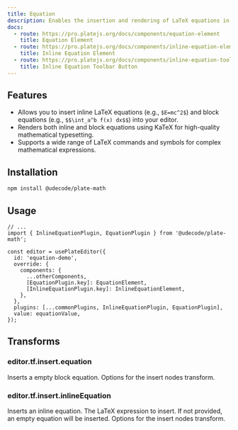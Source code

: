 ```yaml
---
title: Equation
description: Enables the insertion and rendering of LaTeX equations in your editor.
docs:
  - route: https://pro.platejs.org/docs/components/equation-element
    title: Equation Element
  - route: https://pro.platejs.org/docs/components/inline-equation-element
    title: Inline Equation Element
  - route: https://pro.platejs.org/docs/components/inline-equation-toolbar-button
    title: Inline Equation Toolbar Button
---
```


<ComponentPreviewPro
  name="pro-iframe-demo"
  id="pro-equation"
  component="equation"
/>

<PackageInfo>

## Features

- Allows you to insert inline LaTeX equations (e.g., `$E=mc^2$`) and block equations (e.g., `$$\int_a^b f(x) dx$$`) into your editor.
- Renders both inline and block equations using KaTeX for high-quality mathematical typesetting.
- Supports a wide range of LaTeX commands and symbols for complex mathematical expressions.

</PackageInfo>

## Installation

```bash
npm install @udecode/plate-math
```

## Usage

```tsx
// ...
import { InlineEquationPlugin, EquationPlugin } from '@udecode/plate-math';

const editor = usePlateEditor({
  id: 'equation-demo',
  override: {
    components: {
      ...otherComponents,
      [EquationPlugin.key]: EquationElement,
      [InlineEquationPlugin.key]: InlineEquationElement,
    },
  },
  plugins: [...commonPlugins, InlineEquationPlugin, EquationPlugin],
  value: equationValue,
});
```
## Transforms

### editor.tf.insert.equation

Inserts a empty block equation.
<APIParameters>
  <APIItem name="options" type="InsertNodesOptions">
    Options for the insert nodes transform.
  </APIItem>
</APIParameters>



### editor.tf.insert.inlineEquation

Inserts an inline equation.
<APIParameters>
  <APIItem name="texExpression" type="string" optional>
    The LaTeX expression to insert. If not provided, an empty equation will be inserted.
  </APIItem>
  <APIItem name="options" type="InsertNodesOptions" optional>
    Options for the insert nodes transform.
  </APIItem>
</APIParameters>
